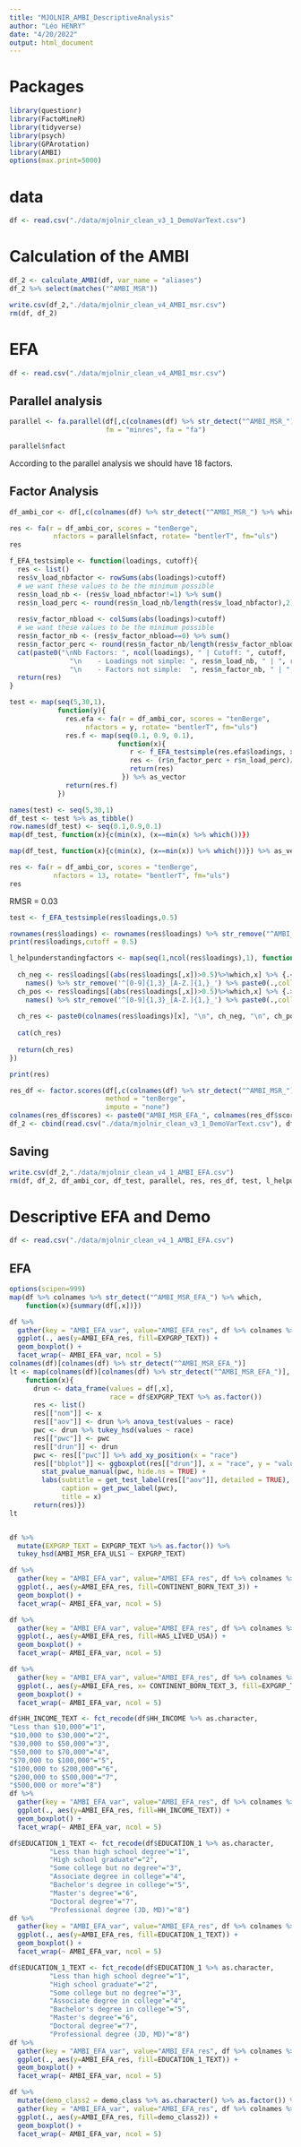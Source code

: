 ```yaml
---
title: "MJOLNIR_AMBI_DescriptiveAnalysis"
author: "Léo HENRY"
date: "4/20/2022"
output: html_document
---
```


# Packages

```r
library(questionr)
library(FactoMineR)
library(tidyverse)
library(psych)
library(GPArotation)
library(AMBI)
options(max.print=5000)
```

# data

```r
df <- read.csv("./data/mjolnir_clean_v3_1_DemoVarText.csv")
```


# Calculation of the AMBI


```r
df_2 <- calculate_AMBI(df, var_name = "aliases")
df_2 %>% select(matches("^AMBI_MSR"))
```


```r
write.csv(df_2,"./data/mjolnir_clean_v4_AMBI_msr.csv")
rm(df, df_2)
```

# EFA

```r
df <- read.csv("./data/mjolnir_clean_v4_AMBI_msr.csv")
```

## Parallel analysis

```r
parallel <- fa.parallel(df[,c(colnames(df) %>% str_detect("^AMBI_MSR_") %>% which)],
                        fm = "minres", fa = "fa")
```

```r
parallel$nfact
```


According to the parallel analysis we should have 18 factors.

## Factor Analysis

```r
df_ambi_cor <- df[,c(colnames(df) %>% str_detect("^AMBI_MSR_") %>% which)] %>% cor() 
```


```r
res <- fa(r = df_ambi_cor, scores = "tenBerge",
           nfactors = parallel$nfact, rotate= "bentlerT", fm="uls")
res
```

```r
f_EFA_testsimple <- function(loadings, cutoff){
  res <- list()
  res$v_load_nbfactor <- rowSums(abs(loadings)>cutoff)
  # we want these values to be the minimum possible
  res$n_load_nb <- (res$v_load_nbfactor!=1) %>% sum()
  res$n_load_perc <- round(res$n_load_nb/length(res$v_load_nbfactor),2)
  
  res$v_factor_nbload <- colSums(abs(loadings)>cutoff)
  # we want these values to be the minimum possible
  res$n_factor_nb <- (res$v_factor_nbload==0) %>% sum()
  res$n_factor_perc <- round(res$n_factor_nb/length(res$v_factor_nbload),2)
  cat(paste0("\nNb Factors: ", ncol(loadings), " | Cutoff: ", cutoff,
               "\n    - Loadings not simple: ", res$n_load_nb, " | ", res$n_load_perc,
               "\n    - Factors not simple:  ", res$n_factor_nb, " | ", res$n_factor_perc))
  return(res)
}
```

```r
test <- map(seq(5,30,1),
            function(y){
              res.efa <- fa(r = df_ambi_cor, scores = "tenBerge",
                   nfactors = y, rotate= "bentlerT", fm="uls")
              res.f <- map(seq(0.1, 0.9, 0.1),
                           function(x){
                              r <- f_EFA_testsimple(res.efa$loadings, x)
                              res <- (r$n_factor_perc + r$n_load_perc)/2
                              return(res)
                            }) %>% as_vector
              return(res.f)
            })
```


```r
names(test) <- seq(5,30,1)
df_test <- test %>% as_tibble()
row.names(df_test) <- seq(0.1,0.9,0.1)
map(df_test, function(x){c(min(x), (x==min(x) %>% which())})
```

```r
map(df_test, function(x){c(min(x), (x==min(x)) %>% which())}) %>% as_vector %>% min()
```

```r
res <- fa(r = df_ambi_cor, scores = "tenBerge",
           nfactors = 13, rotate= "bentlerT", fm="uls")
res
```

RMSR = 0.03

```r
test <- f_EFA_testsimple(res$loadings,0.5)
```


```r
rownames(res$loadings) <- rownames(res$loadings) %>% str_remove("^AMBI_MSR_[0-9]{1,}_")
print(res$loadings,cutoff = 0.5)
```

```r

l_helpunderstandingfactors <- map(seq(1,ncol(res$loadings),1), function(x){
  
  ch_neg <- res$loadings[(abs(res$loadings[,x])>0.5)%>%which,x] %>% {.<0} %>% which() %>% 
    names() %>% str_remove('^[0-9]{1,3}_[A-Z.]{1,}_') %>% paste0(.,collapse = ", ") %>% paste0("    - Negative: ", .)
  ch_pos <- res$loadings[(abs(res$loadings[,x])>0.5)%>%which,x] %>% {.>0} %>% which() %>% 
    names() %>% str_remove('^[0-9]{1,3}_[A-Z.]{1,}_') %>% paste0(.,collapse = ", ") %>% paste0("    - Positive: ", .)
  
  ch_res <- paste0(colnames(res$loadings)[x], "\n", ch_neg, "\n", ch_pos, "\n", "\n")
  
  cat(ch_res)
  
  return(ch_res)
})

```


```r
print(res)
```

```r
res_df <- factor.scores(df[,c(colnames(df) %>% str_detect("^AMBI_MSR_") %>% which)], res, Phi = NULL,
                        method = "tenBerge",
                        impute = "none")
colnames(res_df$scores) <- paste0("AMBI_MSR_EFA_", colnames(res_df$scores))
df_2 <- cbind(read.csv("./data/mjolnir_clean_v3_1_DemoVarText.csv"), df, res_df$scores)
```

## Saving

```r
write.csv(df_2,"./data/mjolnir_clean_v4_1_AMBI_EFA.csv")
rm(df, df_2, df_ambi_cor, df_test, parallel, res, res_df, test, l_helpunderstandingfactors, f_EFA_testsimple)
```

# Descriptive EFA and Demo

```r
df <- read.csv("./data/mjolnir_clean_v4_1_AMBI_EFA.csv")
```

## EFA

```r
options(scipen=999)
map(df %>% colnames %>% str_detect("^AMBI_MSR_EFA_") %>% which,
    function(x){summary(df[,x])})
```

```r
df %>% 
  gather(key = "AMBI_EFA_var", value="AMBI_EFA_res", df %>% colnames %>% str_detect("^AMBI_MSR_EFA_") %>% which) %>%
  ggplot(., aes(y=AMBI_EFA_res, fill=EXPGRP_TEXT)) +
  geom_boxplot() +
  facet_wrap(~ AMBI_EFA_var, ncol = 5)
colnames(df)[colnames(df) %>% str_detect("^AMBI_MSR_EFA_")] 
lt <- map(colnames(df)[colnames(df) %>% str_detect("^AMBI_MSR_EFA_")],
    function(x){
      drun <- data_frame(values = df[,x],
                         race = df$EXPGRP_TEXT %>% as.factor())
      res <- list()
      res[["nom"]] <- x
      res[["aov"]] <- drun %>% anova_test(values ~ race)
      pwc <- drun %>% tukey_hsd(values ~ race)
      res[["pwc"]] <- pwc
      res[["drun"]] <- drun
      pwc <- res[["pwc"]] %>% add_xy_position(x = "race")
      res[["bbplot"]] <- ggboxplot(res[["drun"]], x = "race", y = "values") +
        stat_pvalue_manual(pwc, hide.ns = TRUE) +
        labs(subtitle = get_test_label(res[["aov"]], detailed = TRUE),
             caption = get_pwc_label(pwc),
             title = x)
      return(res)})
lt
```


```r

```


```r
df %>% 
  mutate(EXPGRP_TEXT = EXPGRP_TEXT %>% as.factor()) %>%
  tukey_hsd(AMBI_MSR_EFA_ULS1 ~ EXPGRP_TEXT)
```


```r
df %>% 
  gather(key = "AMBI_EFA_var", value="AMBI_EFA_res", df %>% colnames %>% str_detect("^AMBI_MSR_EFA_") %>% which) %>%
  ggplot(., aes(y=AMBI_EFA_res, fill=CONTINENT_BORN_TEXT_3)) +
  geom_boxplot() +
  facet_wrap(~ AMBI_EFA_var, ncol = 5)
```

```r
df %>% 
  gather(key = "AMBI_EFA_var", value="AMBI_EFA_res", df %>% colnames %>% str_detect("^AMBI_MSR_EFA_") %>% which) %>%
  ggplot(., aes(y=AMBI_EFA_res, fill=HAS_LIVED_USA)) +
  geom_boxplot() +
  facet_wrap(~ AMBI_EFA_var, ncol = 5)
```

```r
df %>% 
  gather(key = "AMBI_EFA_var", value="AMBI_EFA_res", df %>% colnames %>% str_detect("^AMBI_MSR_EFA_") %>% which) %>%
  ggplot(., aes(y=AMBI_EFA_res, x= CONTINENT_BORN_TEXT_3, fill=EXPGRP_TEXT)) +
  geom_boxplot() +
  facet_wrap(~ AMBI_EFA_var, ncol = 5)
```

```r
df$HH_INCOME_TEXT <- fct_recode(df$HH_INCOME %>% as.character,
"Less than $10,000"="1",
"$10,000 to $30,000"="2",
"$30,000 to $50,000"="3",
"$50,000 to $70,000"="4",
"$70,000 to $100,000"="5",
"$100,000 to $200,000"="6",
"$200,000 to $500,000"="7",
"$500,000 or more"="8")
df %>% 
  gather(key = "AMBI_EFA_var", value="AMBI_EFA_res", df %>% colnames %>% str_detect("^AMBI_MSR_EFA_") %>% which) %>%
  ggplot(., aes(y=AMBI_EFA_res, fill=HH_INCOME_TEXT)) +
  geom_boxplot() +
  facet_wrap(~ AMBI_EFA_var, ncol = 5)
```

```r
df$EDUCATION_1_TEXT <- fct_recode(df$EDUCATION_1 %>% as.character,
          "Less than high school degree"="1",
          "High school graduate"="2",
          "Some college but no degree"="3",
          "Associate degree in college"="4",
          "Bachelor's degree in college"="5",
          "Master's degree"="6",
          "Doctoral degree"="7",
          "Professional degree (JD, MD)"="8")
df %>% 
  gather(key = "AMBI_EFA_var", value="AMBI_EFA_res", df %>% colnames %>% str_detect("^AMBI_MSR_EFA_") %>% which) %>%
  ggplot(., aes(y=AMBI_EFA_res, fill=EDUCATION_1_TEXT)) +
  geom_boxplot() +
  facet_wrap(~ AMBI_EFA_var, ncol = 5)
```

```r
df$EDUCATION_1_TEXT <- fct_recode(df$EDUCATION_1 %>% as.character,
          "Less than high school degree"="1",
          "High school graduate"="2",
          "Some college but no degree"="3",
          "Associate degree in college"="4",
          "Bachelor's degree in college"="5",
          "Master's degree"="6",
          "Doctoral degree"="7",
          "Professional degree (JD, MD)"="8")
df %>% 
  gather(key = "AMBI_EFA_var", value="AMBI_EFA_res", df %>% colnames %>% str_detect("^AMBI_MSR_EFA_") %>% which) %>%
  ggplot(., aes(y=AMBI_EFA_res, fill=EDUCATION_1_TEXT)) +
  geom_boxplot() +
  facet_wrap(~ AMBI_EFA_var, ncol = 5)
```


```r
df %>% 
  mutate(demo_class2 = demo_class %>% as.character() %>% as.factor()) %>%
  gather(key = "AMBI_EFA_var", value="AMBI_EFA_res", df %>% colnames %>% str_detect("^AMBI_MSR_EFA_") %>% which) %>%
  ggplot(., aes(y=AMBI_EFA_res, fill=demo_class2)) +
  geom_boxplot() +
  facet_wrap(~ AMBI_EFA_var, ncol = 5)
```


































